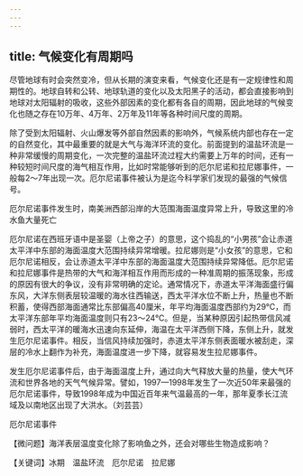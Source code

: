 ```yaml
---
---
---
```

title: 气候变化有周期吗
---




尽管地球有时会突然变冷，但从长期的演变来看，气候变化还是有一定规律性和周期性的。地球自转和公转、地球轨道的变化以及太阳黑子的活动，都会直接影响到地球对太阳辐射的吸收，这些外部因素的变化都有各自的周期，因此地球的气候变化也随之存在10万年、4万年、2万年及11年等各种时间尺度的周期。

除了受到太阳辐射、火山爆发等外部自然因素的影响外，气候系统内部也存在一定的自然变化，其中最重要的就是大气与海洋环流的变化。前面提到的温盐环流是一种非常缓慢的周期变化，一次完整的温盐环流过程大约需要上万年的时间，还有一种较短时间尺度的海气相互作用，比如时常能够听到的厄尔尼诺和拉尼娜事件，一般每2～7年出现一次。厄尔尼诺事件被认为是迄今科学家们发现的最强的气候信号。

厄尔尼诺事件发生时，南美洲西部沿岸的大范围海面温度异常上升，导致这里的冷水鱼大量死亡



厄尔尼诺在西班牙语中是圣婴（上帝之子）的意思，这个捣乱的“小男孩”会让赤道太平洋中东部的海面温度大范围持续异常增暖。拉尼娜则是“小女孩”的意思，它和厄尔尼诺相反，会让赤道太平洋中东部的海面温度大范围持续异常降低。厄尔尼诺和拉尼娜事件是热带的大气和海洋相互作用而形成的一种准周期的振荡现象，形成的原因有很大的争议，没有非常明确的定论。通常情况下，赤道太平洋海面盛行偏东风，大洋东侧表层较温暖的海水往西输送，西太平洋水位不断上升，热量也不断积蓄，使得西部海面通常比东部偏高40厘米，年平均海面温度西部约为29℃，而太平洋东部年平均海面温度则只有23～24℃。但是，当某种原因引起热带信风减弱时，西太平洋的暖海水迅速向东延伸，海温在太平洋西侧下降，东侧上升，就发生厄尔尼诺事件。相反，当信风持续加强时，赤道太平洋东侧表面暖水被刮走，深层的冷水上翻作为补充，海面温度进一步下降，就容易发生拉尼娜事件。

发生厄尔尼诺事件后，由于海面温度上升，通过向大气释放大量的热量，使大气环流和世界各地的天气气候异常。譬如，1997—1998年发生了一次近50年来最强的厄尔尼诺事件，导致1998年成为中国近百年来气温最高的一年，那年夏季长江流域及以南地区出现了大洪水。（刘芸芸）

厄尔尼诺事件





【微问题】海洋表层温度变化除了影响鱼之外，还会对哪些生物造成影响？

【关键词】冰期　温盐环流　厄尔尼诺　拉尼娜